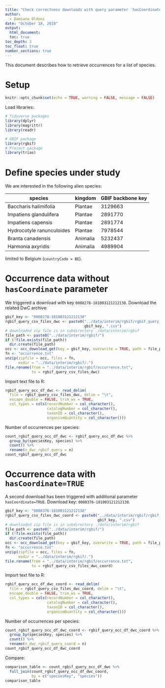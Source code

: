 ```yaml
---
title: "Check correctness downloads with query parameter `hasCoordinate`"
author:
  - Damiano Oldoni
date: "October 18, 2018"
output:
  html_document:
  toc: true
toc_depth: 3
toc_float: true
number_sections: true
---
```

  
This document describes how to retrieve occurrences for a list of species.

# Setup

```r
knitr::opts_chunk$set(echo = TRUE, warning = FALSE, message = FALSE)
```

Load libraries:
  
```r
# Tidyverse packages
library(dplyr)
library(magrittr)
library(readr)

# GBIF package
library(rgbif)
# Project package
library(trias)
```

# Define species under study

We are interested in the following alien species:
  
  species | kingdom | GBIF backbone key
--- | --- | ---
  Baccharis halimifolia | Plantae | 3129663
Impatiens glandulifera | Plantae | 2891770
Impatiens capensis | Plantae | 2891774
Hydrocotyle ranunculoides | Plantae | 7978544
Branta canadensis | Animalia | 5232437
Harmonia axyridis | Animalia | 4989904

limited to Belgium (`countryCode = BE`).

# Occurrence data without `hasCoordinate` parameter

We triggered a download with key `0008278-181003121212138`. 
Download the related DwC archive:
  
```r
gbif_key <- "0008278-181003121212138"
rgbif_query_csv_files_dwc <- paste0("../data/interim/rgbif/rgbif_query_", 
                                    gbif_key, ".csv")
# downloaded zip file is in subdirectory ./data/interim/rgbif
file_path <- paste0("../data/interim/rgbif/")
if (!file.exists(file_path))
  dir.create(file_path)
occ <- occ_download_get(key = gbif_key, overwrite = TRUE, path = file_path)
fn <- "occurrence.txt"
unzip(zipfile = occ, files = fn,
      exdir = "../data/interim/rgbif/.")
file.rename(from = "../data/interim/rgbif/occurrence.txt", 
            to = rgbif_query_csv_files_dwc)
```

Import text file to R:
  
```r
rgbif_query_occ_df_dwc <- read_delim(
  file = rgbif_query_csv_files_dwc, delim = "\t",
  escape_double = FALSE, trim_ws = TRUE, 
  col_types = cols(recordNumber = col_character(),
                   catalogNumber = col_character(),
                   taxonID = col_character(),
                   organismQuantity = col_character()))
```

Number of occurrences per species:
  
```r
count_rgbif_query_occ_df_dwc <- rgbif_query_occ_df_dwc %>%
  group_by(speciesKey, species) %>%
  count() %>%
  rename(n_dwc_rgbif_query = n)
count_rgbif_query_occ_df_dwc
```

# Occurrence data with `hasCoordinate=TRUE`

A second download has been triggered with additional parameter `hasCoordinate=TRUE`. Download key: `0008376-181003121212138`.

```r
gbif_key <- "0008376-181003121212138"
rgbif_query_csv_files_dwc_coord <- paste0("../data/interim/rgbif/rgbif_query_coord_", 
                                          gbif_key, ".csv")
# downloaded zip file is in subdirectory ./data/interim/rgbif
file_path <- paste0("../data/interim/rgbif/")
if (!file.exists(file_path))
  dir.create(file_path)
occ <- occ_download_get(key = gbif_key, overwrite = TRUE, path = file_path)
fn <- "occurrence.txt"
unzip(zipfile = occ, files = fn,
      exdir = "../data/interim/rgbif/.")
file.rename(from = "../data/interim/rgbif/occurrence.txt", 
            to = rgbif_query_csv_files_dwc_coord)
```

Import text file to R:
  
```r
rgbif_query_occ_df_dwc_coord <- read_delim(
  file = rgbif_query_csv_files_dwc_coord, delim = "\t",
  escape_double = FALSE, trim_ws = TRUE, 
  col_types = cols(recordNumber = col_character(),
                   catalogNumber = col_character(),
                   taxonID = col_character(),
                   organismQuantity = col_character()))
```

Number of occurrences per species:
  
```r
count_rgbif_query_occ_df_dwc_coord <- rgbif_query_occ_df_dwc_coord %>%
  group_by(speciesKey, species) %>%
  count() %>%
  rename(n_dwc_rgbif_query_coord = n)
count_rgbif_query_occ_df_dwc_coord
```

Compare:

```r
comparison_table <- count_rgbif_query_occ_df_dwc %>%
  full_join(count_rgbif_query_occ_df_dwc_coord, 
            by = c("speciesKey", "species"))
comparison_table
```

